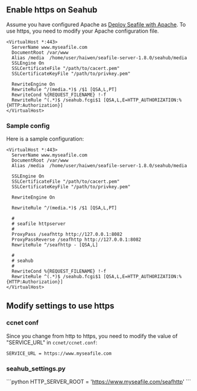 == Enable https on Seahub ==

Assume you have configured Apache as [[Deploy Seafile with Apache]]. To use https, you need to modify your Apache configuration file.
<pre>
<VirtualHost *:443>
  ServerName www.myseafile.com
  DocumentRoot /var/www
  Alias /media  /home/user/haiwen/seafile-server-1.8.0/seahub/media
  SSLEngine On 
  SSLCertificateFile "/path/to/cacert.pem" 
  SSLCertificateKeyFile "/path/to/privkey.pem"

  RewriteEngine On
  RewriteRule ^/(media.*)$ /$1 [QSA,L,PT]
  RewriteCond %{REQUEST_FILENAME} !-f
  RewriteRule ^(.*)$ /seahub.fcgi$1 [QSA,L,E=HTTP_AUTHORIZATION:%{HTTP:Authorization}]
</VirtualHost>
</pre>

=== Sample config ===

Here is a sample configuration:

<pre>
<VirtualHost *:443>
  ServerName www.myseafile.com
  DocumentRoot /var/www
  Alias /media  /home/user/haiwen/seafile-server-1.8.0/seahub/media

  SSLEngine On 
  SSLCertificateFile "/path/to/cacert.pem" 
  SSLCertificateKeyFile "/path/to/privkey.pem"

  RewriteEngine On

  RewriteRule ^/(media.*)$ /$1 [QSA,L,PT]

  #
  # seafile httpserver
  #
  ProxyPass /seafhttp http://127.0.0.1:8082
  ProxyPassReverse /seafhttp http://127.0.0.1:8082
  RewriteRule ^/seafhttp - [QSA,L]

  #
  # seahub
  #
  RewriteCond %{REQUEST_FILENAME} !-f
  RewriteRule ^(.*)$ /seahub.fcgi$1 [QSA,L,E=HTTP_AUTHORIZATION:%{HTTP:Authorization}]
</VirtualHost>
</pre>

== Modify settings to use https ==

=== ccnet conf ===

Since you change from http to https, you need to modify the value of "SERVICE_URL" in <code>ccnet/ccnet.conf</code>:
<pre>
SERVICE_URL = https://www.myseafile.com
</pre>

=== seahub_settings.py ===

```python
HTTP_SERVER_ROOT = 'https://www.myseafile.com/seafhttp'
```
